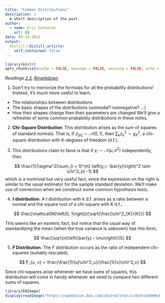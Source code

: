 ```yaml
---
title: "Common Distributions"
description: |
  A short description of the post.
author:
  - name: Kris Sankaran
    url: {}
date: 09-14-2021
output:
  distill::distill_article:
    self_contained: false
---
```


```r
library(knitr)
opts_chunk$set(cache = FALSE, message = FALSE, warning = FALSE, echo = TRUE)
```

_Readings [2.3](), [Rmarkdown]()_

1. Don’t try to memorize the formulas for all the probability distributions! Instead, it's much more useful to learn,
* The relationships between distributions
* The basic shapes of the distributions (unimodal? nonnegative? ...)
* How their shapes change then their parameters are changed
We'll give a refresher of some common probability distributions in these notes.

2. **Chi-Square Distribution**. This distribution arises as the sum of squares
of standard normals. That is, if $z_[k] \sim \mathcal{N}\left(0, 1\right)$, then
$\sum_{k} z_{k}^2 \sim \chi^2_{K}$, a chi-square distribution with $K$-degrees
of freedom (d.f.).

3. This distributions claim to fame is that if $y_i \sim \mathcal{N}\left(\mu,
\sigma^2\right)$ independently, then

$$
\frac{1}{\sigma^2}\sum_{i = 1}^{n} \left(y_i- \bar{y}\right)^2 \sim \chi^2_{n -1}
$$
which is a nontrivial but very useful fact, since the expression on the right is
similar to the usual estimator for the sample standard deviation. We'll make use
of connection when we construct some common hypothesis tests.

4. **$t$ distribution**.  A $t$ distribution with $k$ d.f. arises as a ratio
between a normal and the square root of a chi-square with K d.f.,

$$
\frac{\mathcal{N}\left(0, 1\right)}{\sqrt{\frac{\chi^2_{K}}{K}}}
$$

This seems like an esoteric fact, but notice that the usual way of standardizing
the mean (when the true variance is unknown) has this form,

$$
\frac{\sqrt{n}\left(\bar{y} - \mu\right)}{S}
$$


5. **$F$ Distribution**. The $F$ distribution occurs as the ratio of independent
chi-squares (suitably rescaled), 

$$
F_{u, v} = \frac{\frac{1}{u}\chi^2_u}{\frac{1}{v}\chi^2_v}
$$

Since chi-squares arise whenever we have sums of squares, this distribution will
come in handy whenever we need to compare two different sums of squares.
	
```r
library(EBImage)
display(readImage("https://uwmadison.box.com/shared/static/dv5tvok0m9vkqqmkd3c0woam5is7gzse.png"))
```
